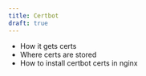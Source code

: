 ```yaml
---
title: Certbot
draft: true
---
```


- How it gets certs
- Where certs are stored
- How to install certbot certs in nginx
